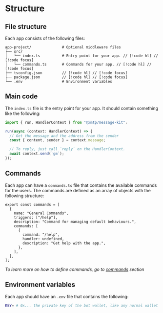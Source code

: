 # Structure

## File structure

Each app consists of the following files:

```
app-project/              # Optional middleware files
├── src/
│   └── index.ts          # Entry point for your app. // [!code hl] // [!code focus]
│   └── commands.ts       # Commands for your app. // [!code hl] // [!code focus]
├── tsconfig.json         // [!code hl] // [!code focus]
├── package.json          // [!code hl] // [!code focus]
└── .env                  # Environment variables
```

## Main code

The `index.ts` file is the entry point for your app. It should contain something like the following:

```jsx [src/index.ts]
import { run, HandlerContext } from "@xmtp/message-kit";

run(async (context: HandlerContext) => {
  // Get the message and the address from the sender
  const { content, sender } = context.message;

  // To reply, just call `reply` on the HandlerContext.
  await context.send(`gm`);
});
```

## Commands

Each app can have a `commands.ts` file that contains the available commands for the users. The commands are defined as an array of objects with the following structure:

```tsx [src/commands.ts]
export const commands = [
  {
    name: "General Commands",
    triggers: ["/help"],
    description: "Command for managing default behaviours.",
    commands: [
      {
        command: "/help",
        handler: undefined,
        description: "Get help with the app.",
      },
    ],
  },
];
```

_To learn more on how to define commands, go to [commands](/concepts/commands) section_

## Environment variables

Each app should have an `.env` file that contains the following:

```bash [.env]
KEY= # 0x... the private key of the bot wallet, like any normal wallet private key. (with the 0x prefix)
```
